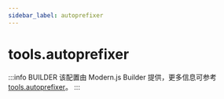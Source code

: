 ```yaml
---
sidebar_label: autoprefixer
---
```


# tools.autoprefixer

:::info BUILDER
该配置由 Modern.js Builder 提供，更多信息可参考 [tools.autoprefixer](https://modernjs.dev/builder/api/config-tools.html#tools-autoprefixer)。
:::


<Main />
